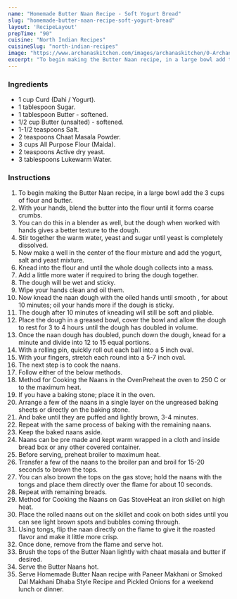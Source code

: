 ---
name: "Homemade Butter Naan Recipe - Soft Yogurt Bread"
slug: "homemade-butter-naan-recipe-soft-yogurt-bread"
layout: 'RecipeLayout'
prepTime: "90"
cuisine: "North Indian Recipes"
cuisineSlug: "north-indian-recipes"
image: "https://www.archanaskitchen.com/images/archanaskitchen/0-Archanas-Kitchen-Recipes/2016/1-Archana/Homemade_Butter_Naan_Recipe_Soft_Yogurt_Bread-1.jpg"
excerpt: "To begin making the Butter Naan recipe, in a large bowl add the 3 cups of flour and butter"
---

### Ingredients

- 1 cup Curd (Dahi / Yogurt).
- 1 tablespoon Sugar.
- 1 tablespoon Butter - softened.
- 1/2 cup Butter (unsalted) - softened.
- 1-1/2 teaspoons Salt.
- 2 teaspoons Chaat Masala Powder.
- 3 cups All Purpose Flour (Maida).
- 2 teaspoons Active dry yeast.
- 3 tablespoons Lukewarm Water.

### Instructions

1. To begin making the Butter Naan recipe, in a large bowl add the 3 cups of flour and butter.
1. With your hands, blend the butter into the flour until it forms coarse crumbs.
1. You can do this in a blender as well, but the dough when worked with hands gives a better texture to the dough.
1. Stir together the warm water, yeast  and sugar until yeast is completely dissolved.
1. Now make a well in the center of the flour mixture and add the yogurt, salt and yeast mixture.
1. Knead into the flour and until the whole dough collects into a mass.
1. Add a little more water if required to bring the dough together.
1. The dough will be wet and sticky.
1. Wipe your hands clean and oil them.
1. Now knead the naan dough with the oiled hands until smooth , for about 10 minutes; oil your hands more if the dough is sticky.
1. The dough after 10 minutes of kneading will still be soft and pliable.
1. Place the dough in a greased bowl, cover the bowl and  allow the dough to rest for 3 to 4 hours until the dough has doubled in volume.
1. Once the naan dough has doubled, punch down the dough, knead for a minute and divide into 12 to 15 equal portions.
1. With a rolling pin, quickly roll out each ball into a 5 inch oval.
1. With your fingers, stretch each round into a 5-7 inch oval.
1. The next step is to cook the naans.
1. Follow either of the below methods.
1. Method for Cooking the Naans in the OvenPreheat the oven to 250 C or to the maximum heat.
1. If you have a baking stone; place it in the oven.
1. Arrange a few of the naans in a single layer on the ungreased baking sheets or directly on the baking stone.
1. And bake until they are puffed and lightly brown, 3-4 minutes.
1. Repeat with the same process of baking with the remaining naans.
1. Keep the baked naans aside.
1. Naans can be pre made and kept warm wrapped in a cloth and inside bread box or any other covered container.
1. Before serving, preheat broiler to maximum heat.
1. Transfer a few of the naans to the broiler pan and broil for 15-20 seconds to brown the tops.
1. You can also brown the tops on the gas stove; hold the naans with the tongs and place them directly over the flame for about 10 seconds.
1. Repeat with remaining breads.
1. Method for Cooking the Naans on Gas StoveHeat an iron skillet on high heat.
1. Place the rolled naans out on the skillet and cook on both sides until you can see light brown spots and bubbles coming through.
1. Using tongs, flip the naan directly on the flame to give it the roasted flavor and make it little more crisp.
1. Once done, remove from the flame and serve hot.
1. Brush the tops of the Butter Naan lightly with chaat masala and butter if desired.
1. Serve the Butter Naans hot.
1. Serve Homemade Butter Naan recipe with Paneer Makhani or Smoked Dal Makhani Dhaba Style Recipe and Pickled Onions for a weekend lunch or dinner.
